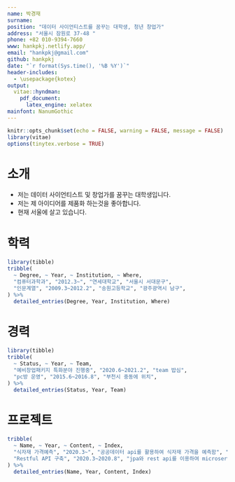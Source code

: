 ```yaml
---
name: 박경재
surname: 
position: "데이터 사이언티스트를 꿈꾸는 대학생, 청년 창업가"
address: "서울시 잠원로 37-48 "
phone: +82 010-9394-7660
www: hankpkj.netlify.app/
email: "hankpkj@gmail.com"
github: hankpkj
date: "`r format(Sys.time(), '%B %Y')`"
header-includes: 
  - \usepackage{kotex}
output: 
  vitae::hyndman:
    pdf_document:
      latex_engine: xelatex
mainfont: NanumGothic
---
```


```r
knitr::opts_chunk$set(echo = FALSE, warning = FALSE, message = FALSE)
library(vitae)
options(tinytex.verbose = TRUE)
```

# 소개

 * 저는 데이터 사이언티스트 및 창업가를 꿈꾸는 대학생입니다.
 * 저는 제 아이디어를 제품화 하는것을 좋아합니다.
 * 현재 서울에 살고 있습니다.

# 학력

```r
library(tibble)
tribble(
  ~ Degree, ~ Year, ~ Institution, ~ Where,
  "컴퓨터과학과", "2012.3~", "연세대학교", "서울시 서대문구",
  "인문계열", "2009.3~2012.2", "송원고등학교", "광주광역시 남구",
) %>% 
  detailed_entries(Degree, Year, Institution, Where)
```

# 경력

```r
library(tibble)
tribble(
  ~ Status, ~ Year, ~ Team,
  "예비창업패키지 특화분야 진행중", "2020.6~2021.2", "team 밥심",
  "pc방 운영", "2015.6~2016.8", "부천시 중동에 위치",
) %>% 
  detailed_entries(Status, Year, Team)
```

# 프로젝트

```r
tribble(
  ~ Name, ~ Year, ~ Content, ~ Index,
  "식자재 가격예측", "2020.3~", "공공데이터 api를 활용하여 식자재 가격을 예측함", "bobsim",
  "Restful API 구축", "2020.3~2020.8", "jpa와 rest api를 이용하여 microservice 구축", "밥심팀"
) %>% 
  detailed_entries(Name, Year, Content, Index)
```
